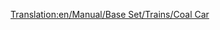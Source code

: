[[Translation:en/Manual/Base Set/Trains/Coal Car]]
{{es/Manual/Base Set/Trains/Vagones|Imagen=[[File:en/Manual/Base Set/Trains/Coaltruck.png]]
|Nombre=Vagón de carbón
|PrecioNormal=2,750 € (1,375 £)
|PesoNormal=18 / 48 t
|CapacidadNormal=30 t de carbón
|PrecioMono="
|PesoMono=18 / 53 t
|CapacidadMono=35 t de carbón
|PrecioMag="
|PesoMag=18 / 55 t
|CapacidadMag=37 t de carbón
|Descripción=El '''vagón de carbón''' puede transportar [[es/Manual/Base Set/Cargos/Carbón|carbón]] desde las [[es/Manual/Base Set/Industries/Mina de carbón|minas de carbón]] hasta las [[es/Manual/Base Set/Industries/Central eléctrica|centrales eléctricas]]. Está disponible en los climas [[es/Manual/Clima#templado|templado]] y [[es/Manual/Clima#subartico|subártico]].
}}